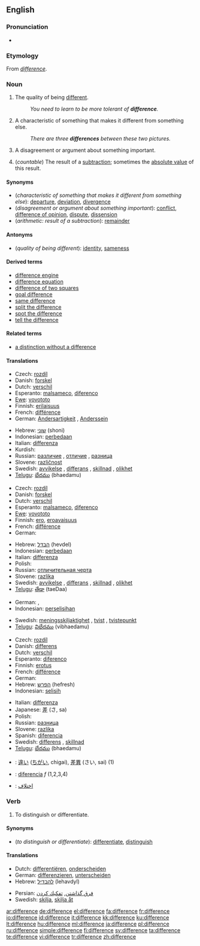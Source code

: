 {{see|différence}}
{{wikipedia|dab=difference}}
==English==

===Pronunciation===
* {{audio|en-us-difference.ogg|Audio (US)}}

===Etymology===
From {{OF.}} ''[[différence|difference]]''.

===Noun===
{{en-noun|-|s}}

# {{uncountable}} The quality of being [[different]].
#: ''You need to learn to be more tolerant of '''difference'''.''
# {{countable}} A characteristic of something that makes it different from something else.
#: ''There are three '''differences''' between these two pictures.''
# {{countable}} A disagreement or argument about something important.
# {{arithmetic}} (''countable'') The result of a [[subtraction]]; sometimes the [[absolute value]] of this result.

====Synonyms====
* (''characteristic of something that makes it different from something else''): [[departure]], [[deviation]], [[divergence]]
* (''disagreement or argument about something important''): [[conflict]], [[difference of opinion]], [[dispute]], [[dissension]]
* (''arithmetic: result of a subtraction''): [[remainder]]

====Antonyms====
* (''quality of being different''): [[identity]], [[sameness]]

====Derived terms====
* [[difference engine]]
* [[difference equation]]
* [[difference of two squares]]
* [[goal difference]]
* [[same difference]]
* [[split the difference]]
* [[spot the difference]]
* [[tell the difference]]

====Related terms====
* [[a distinction without a difference]]

====Translations====
{{trans-top|quality of being different}}
* Czech: [[rozdíl]] {{m}}
* Danish: [[forskel]]
* Dutch: [[verschil]] {{n}}
* Esperanto: [[malsameco]], [[diferenco]]
* [[Ewe]]: [[vovototo]]
* Finnish: [[erilaisuus]]
* French: [[différence]] {{f}}
* German: [[Andersartigkeit]] {{f}}, [[Anderssein]] {{n}}
{{trans-mid}}
* Hebrew: [[שוני]] (shoni) {{m}}
* Indonesian: [[beda|perbedaan]]
* Italian: [[differenza]] {{f}}
* Kurdish: {{KUchar|[[جیاوازی]]}}
* Russian: [[различие]] {{f}}, [[отличие]] {{f}}, [[разница]] {{f}}
* Slovene: [[različnost]] {{f}}
* Swedish: [[avvikelse]] {{c}}, [[differans]] {{c}}, [[skillnad]] {{c}}, [[olikhet]] {{c}}
* [[Telugu]]: [[భేదము]] (bhaedamu)
{{trans-bottom}}

{{trans-top|characteristic of something that makes it different from something else}}
* Czech: [[rozdíl]] {{m}}
* Danish: [[forskel]]
* Dutch: [[verschil]] {{n}}
* Esperanto: [[malsameco]], [[diferenco]]
* [[Ewe]]: [[vovototo]]
* Finnish: [[ero]], [[eroavaisuus]]
* French: [[différence]] {{f}}
* German: {{t+|de|Unterschied|m}}
{{trans-mid}}
* Hebrew: [[הבדל]] (hevdel) {{m}}
* Indonesian: [[beda|perbedaan]]
* Italian: [[differenza]] {{f}}
* Polish: {{t+|pl|różnica|f}}
* Russian: [[отличительная черта]] {{f}}
* Slovene: [[razlika]] {{f}}
* Swedish: [[avvikelse]] {{c}}, [[differans]] {{c}}, [[skillnad]] {{c}}, [[olikhet]] {{c}}
* [[Telugu]]: [[తేడా]] (taeDaa)
{{trans-bottom}}

{{trans-top|disagreement or argument about something important}}
* German: {{t-|de|Meinungsverschiedenheit|f}}, {{t+|de|Differenz|f}}
* Indonesian: [[selisih|perselisihan]]
{{trans-mid}}
* Swedish: [[meningsskiljaktighet]] {{c}}, [[tvist]] {{c}}, [[tvistepunkt]] {{c}}
* [[Telugu]]: [[విభేదము]] (vibhaedamu)
{{trans-bottom}}

{{trans-top|arithmetic: result of a subtraction}}
* Czech: [[rozdíl]] {{m}}
* Danish: [[differens]]
* Dutch: [[verschil]] {{n}}
* Esperanto: [[diferenco]]
* Finnish: [[erotus]]
* French: [[différence]] {{f}}
* German: {{t+|de|Differenz|f}}
* Hebrew: [[הפרש]] (hefresh) {{m}}
* Indonesian: [[selisih]]
{{trans-mid}}
* Italian: [[differenza]] {{f}}
* Japanese: [[差]] (さ, sa)
* Polish: {{t+|pl|różnica|f}}
* Russian: [[разница]] {{f}}
* Slovene: [[razlika]] {{f}}
* Spanish: [[diferencia]] {{f}}
* Swedish: [[differens]] {{c}}, [[skillnad]] {{c}}
* [[Telugu]]: [[భేదము]] (bhaedamu)
{{trans-bottom}}

{{checktrans}}

* {{ttbc|Japanese}}: [[違い]] ([[ちがい]], chigai), [[差異]] (さい, sai) (1)
* {{ttbc|Spanish}}: [[diferencia]] ''f'' (1,2,3,4)
* {{ttbc|Persian}}: [[تفاوت|اختلاف]]

===Verb===
{{en-verb|differenc|ing}}

# {{transitive}} To distinguish or differentiate.

====Synonyms====
* (''to distinguish or differentiate''): [[differentiate]], [[distinguish]]

====Translations====
{{trans-top|to distinguish or differentiate}}
* Dutch: [[differentiëren]], [[onderscheiden]]
* German: [[differenzieren]], [[unterscheiden]]
* Hebrew: [[להבדיל]] (lehavdyl)
{{trans-mid}}
* Persian: [[فرق گذاشتن]], [[تفكيك كردن]]
* Swedish: [[skilja]], [[skilja åt]]
{{trans-bottom}}

[[ar:difference]]
[[de:difference]]
[[el:difference]]
[[fa:difference]]
[[fr:difference]]
[[io:difference]]
[[id:difference]]
[[it:difference]]
[[kk:difference]]
[[ku:difference]]
[[lt:difference]]
[[hu:difference]]
[[ml:difference]]
[[ja:difference]]
[[pl:difference]]
[[ru:difference]]
[[simple:difference]]
[[fi:difference]]
[[sv:difference]]
[[ta:difference]]
[[te:difference]]
[[vi:difference]]
[[tr:difference]]
[[zh:difference]]